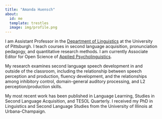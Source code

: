 ```yaml
---
title: "Amanda Huensch"
about:
  id: me
  template: trestles
  image: img/profile.png
---
```


:::{#me}

I am Assistant Professor in the [Department of Linguistics](https://www.linguistics.pitt.edu/) at the University of Pittsburgh. I teach courses in second language acquisition, pronunciation pedagogy, and quantitative research methods. I am currently Associate Editor for Open Science of [Applied Psycholinguistics](https://www.cambridge.org/core/journals/applied-psycholinguistics).

My research examines second language speech development in and outside of the classroom, including the relationship between speech perception and production, fluency development, and the relationships among inhibitory control, domain-general auditory processing, and L2 perception/production skills.

My most recent work has been published in Language Learning, Studies in Second Language Acquisition, and TESOL Quarterly. I received my PhD in Linguistics and Second Language Studies from the University of Illinois at Urbana-Champaign.

:::

